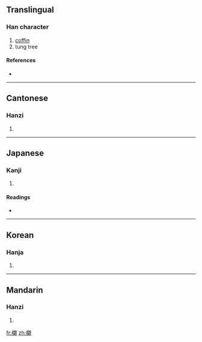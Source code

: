 {{also|榇}}
==Translingual==

===Han character===
{{Han char|rn=75|rad=木|as=16|sn=20|four=4691<sub>0</sub>|canj=木卜木山 (DYDU)}}

# [[coffin]]
# tung tree

====References====
* {{Han ref|kx=0561.210|dkj=15851|dj=0950.120|hdz=21317.120|uh=6AEC|ud=27372|bh=C468|bd=50280}}

----

==Cantonese==

===Hanzi===
{{yue-hanzi|jyut=|y=chan3|sim=榇}}

# {{defn|Cantonese}}

----

==Japanese==

===Kanji===
{{ja-kanji|grade=|rs=木16}}

# {{defn|Japanese}}

====Readings====
* {{ja-readings|on=[[しん]] (shin), [[かん]] (kan)|kun=[[ひつぎ]] (hitsugi)}}

----

==Korean==

===Hanja===
{{ko-hanja|hangeul=친|eumhun=|rv=chin|mr=ch'in|y=chin}}

# {{defn|Korean}}

----

==Mandarin==

===Hanzi===
{{cmn-hanzi|sim=榇|pin=[[chèn]] ([[chen4]])|wg=ch'en<sup>4</sup>}}

# {{defn|Mandarin}}

[[fr:櫬]]
[[zh:櫬]]